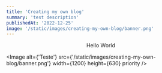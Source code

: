```yaml
---
title: 'Creating my own blog'
summary: 'test description'
publishedAt: '2022-12-25'
image: '/static/images/creating-my-own-blog/banner.png'
---
```


<div align='center'>Hello World</div>

<Image
  alt={'Teste'}
  src={'/static/images/creating-my-own-blog/banner.png'}
  width={1200}
  height={630}
  priority
/>
